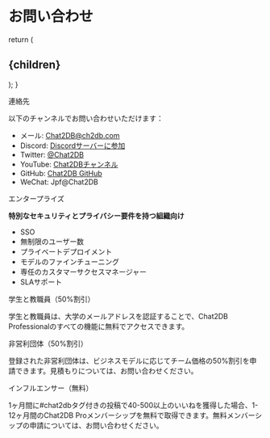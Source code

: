 # お問い合わせ

 
  return (
    <h2 id={id}>{children}</h2>
  );
}

<CustomHeading id='contact-us'>連絡先</CustomHeading>

以下のチャンネルでお問い合わせいただけます：

- メール: Chat2DB@ch2db.com
- Discord: [Discordサーバーに参加](https://discord.gg/JDkwB6JS8A)
- Twitter: [@Chat2DB](https://x.com/Chat2DB_AI)
- YouTube: [Chat2DBチャンネル](https://www.youtube.com/@chat2db.tutorial)
- GitHub: [Chat2DB GitHub](https://github.com/codePhiliaX/chat2db)
- WeChat: Jpf@Chat2DB

<CustomHeading id="enterprise">エンタープライズ</CustomHeading>

**特別なセキュリティとプライバシー要件を持つ組織向け**
- SSO
- 無制限のユーザー数
- プライベートデプロイメント
- モデルのファインチューニング
- 専任のカスタマーサクセスマネージャー
- SLAサポート

<CustomHeading id="education">学生と教職員（50%割引）</CustomHeading>

学生と教職員は、大学のメールアドレスを認証することで、Chat2DB Professionalのすべての機能に無料でアクセスできます。

<CustomHeading id="nonprofit">非営利団体（50%割引）</CustomHeading>

登録された非営利団体は、ビジネスモデルに応じてチーム価格の50%割引を申請できます。見積もりについては、お問い合わせください。

<CustomHeading id="influencer">インフルエンサー（無料）</CustomHeading>

1ヶ月間に#chat2dbタグ付きの投稿で40-500以上のいいねを獲得した場合、1-12ヶ月間のChat2DB Proメンバーシップを無料で取得できます。無料メンバーシップの申請については、お問い合わせください。